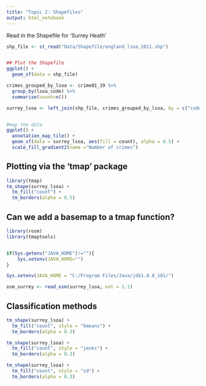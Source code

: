 ```yaml
---
title: "Topic 2: Shapefiles"
output: html_notebook
---
```




Read in the Shapefile for 'Surrey Heath' 

```r
 
shp_file <- st_read("Data/Shapefile/england_lsoa_2011.shp")


## Plot the Shapefile 
ggplot() + 
  geom_sf(data = shp_file)

```



```r
crimes_grouped_by_lsoa <- crime01_19 %>%
  group_by(lsoa_code) %>%
  summarise(count=n())
```



```r

surrey_lsoa <- left_join(shp_file, crimes_grouped_by_lsoa, by = c("code" = "lsoa_code"))


#map the data
ggplot() + 
  annotation_map_tile() + 
  geom_sf(data = surrey_lsoa, aes(fill = count), alpha = 0.5) + 
  scale_fill_gradient2(name ="Number of crimes")

```





## Plotting via the 'tmap' package


```r
library(tmap)
tm_shape(surrey_lsoa) + 
  tm_fill("count") + 
  tm_borders(alpha = 0.5)
```




## Can we add a basemap to a tmap function?

```r
library(rosm)
library(tmaptools)


if(Sys.getenv("JAVA_HOME")!=""){
    Sys.setenv(JAVA_HOME="")
}

Sys.setenv(JAVA_HOME = "C:/Program Files/Java/jdk1.8.0_101/") 

osm_surrey <- read_osm(surrey_lsoa, ext = 1.1)

```







## Classification methods


```r
tm_shape(surrey_lsoa) + 
  tm_fill("count", style = "kmeans") + 
  tm_borders(alpha = 0.3)

tm_shape(surrey_lsoa) + 
  tm_fill("count", style = "jenks") + 
  tm_borders(alpha = 0.3)

tm_shape(surrey_lsoa) + 
  tm_fill("count", style = "sd") + 
  tm_borders(alpha = 0.3)



```


